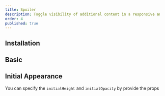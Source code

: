 ```yaml
---
title: Spoiler
description: Toggle visibility of additional content in a responsive and accessible manner, the Spoiler component provides the functionality.
order: 4
published: true
---
```


## Installation
<Install component='spoiler' />

## Basic
<Demo component="surfaces/spoiler/spoiler-demo" />

## Initial Appearance
You can specify the `initialHeight` and `initialOpacity` by provide the props
<Demo component="surfaces/spoiler/spoiler-initial-demo"/>
